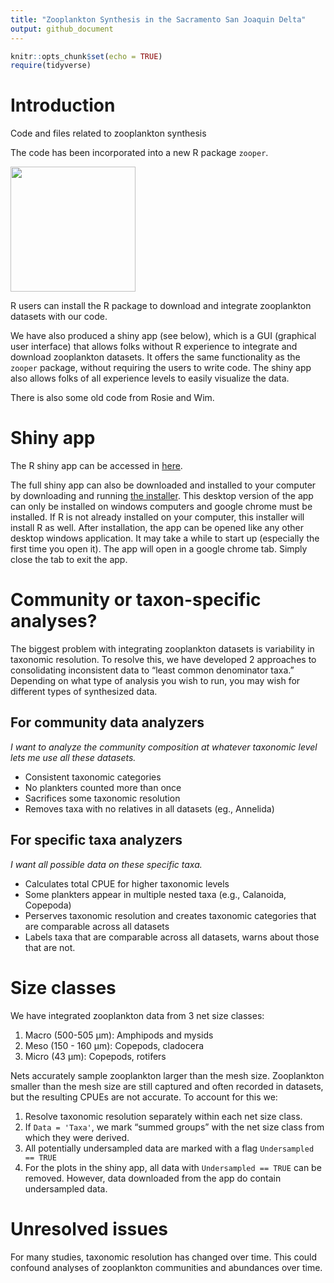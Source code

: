 ```yaml
---
title: "Zooplankton Synthesis in the Sacramento San Joaquin Delta"
output: github_document
---
```


```r
knitr::opts_chunk$set(echo = TRUE)
require(tidyverse)
```

# Introduction

Code and files related to zooplankton synthesis

The code has been incorporated into a new R package `zooper`. 

[<img src="Logo/zooperhex3.png" height="200" />](https://github.com/InteragencyEcologicalProgram/zooper)

R users can install the R package to download and integrate zooplankton datasets with our code. 

We have also produced a shiny app (see below), which is a GUI (graphical user interface) that allows folks without R experience to integrate and download zooplankton datasets. It offers the same functionality as the `zooper` package, without requiring the users to write code. The shiny app also allows folks of all experience levels to easily visualize the data.

There is also some old code from Rosie and Wim.

# Shiny app

The R shiny app can be accessed in [here](https://iepsynthesis.shinyapps.io/ZoopSynth/).

The full shiny app can also be downloaded and installed to your computer by downloading and running [the installer](https://deltacouncil.box.com/s/3zjd9g0u0koamsmqoe2deyjmrcegwooz). This desktop version of the app can only be installed on windows computers and google chrome must be installed. If R is not already installed on your computer, this installer will install R as well. After installation, the app can be opened like any other desktop windows application. It may take a while to start up (especially the first time you open it). The app will open in a google chrome tab. Simply close the tab to exit the app.

# Community or taxon-specific analyses?

The biggest problem with integrating zooplankton datasets is variability in taxonomic resolution. To resolve this, we have developed 2 approaches to consolidating inconsistent data to "least common denominator taxa." Depending on what type of analysis you wish to run, you may wish for different types of synthesized data.

## For community data analyzers

*I want to analyze the community composition at whatever taxonomic level lets me use all these datasets.*

- Consistent taxonomic categories
- No plankters counted more than once
- Sacrifices some taxonomic resolution
- Removes taxa with no relatives in all datasets (eg., Annelida)

## For specific taxa analyzers

*I want all possible data on these specific taxa.*

- Calculates total CPUE for higher taxonomic levels
- Some plankters appear in multiple nested taxa (e.g., Calanoida, Copepoda)
- Perserves taxonomic resolution and creates taxonomic categories that are comparable across all datasets
- Labels taxa that are comparable across all datasets, warns about those that are not. 

# Size classes

We have integrated zooplankton data from 3 net size classes:

1. Macro (500-505 &mu;m): Amphipods and mysids
2. Meso (150 - 160 &mu;m): Copepods, cladocera
3. Micro (43 &mu;m): Copepods, rotifers

Nets accurately sample zooplankton larger than the mesh size. Zooplankton smaller than the mesh size are still captured and often recorded in datasets, but the resulting CPUEs are not accurate. To account for this we: 

1. Resolve taxonomic resolution separately within each net size class.
2. If `Data = 'Taxa'`, we mark "summed groups" with the net size class from which they were derived.
3. All potentially undersampled data are marked with a flag `Undersampled == TRUE`
4. For the plots in the shiny app, all data with `Undersampled == TRUE` can be removed. However, data downloaded from the app do contain undersampled data. 

# Unresolved issues

For many studies, taxonomic resolution has changed over time. This could confound analyses of zooplankton communities and abundances over time. 